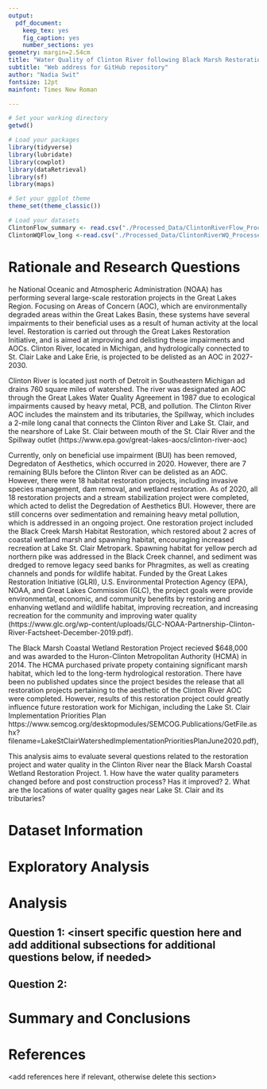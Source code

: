 ```yaml
---
output: 
  pdf_document:
    keep_tex: yes
    fig_caption: yes
    number_sections: yes
geometry: margin=2.54cm
title: "Water Quality of Clinton River following Black Marsh Restoration"
subtitle: "Web address for GitHub repository"
author: "Nadia Swit"
fontsize: 12pt
mainfont: Times New Roman

---
```


\newpage

```r
# Set your working directory
getwd()

# Load your packages
library(tidyverse)
library(lubridate)
library(cowplot)
library(dataRetrieval)
library(sf)
library(maps)

# Set your ggplot theme
theme_set(theme_classic())

# Load your datasets
ClintonFlow_summary <- read.csv("./Processed_Data/ClintonRiverFlow_Processed.csv")
ClintonWQFlow_long <-read.csv("./Processed_Data/ClintonRiverWQ_Processed.csv")

```


# Rationale and Research Questions
he National Oceanic and Atmospheric Administration (NOAA) has performing several large-scale restoration projects in the Great Lakes Region. Focusing on Areas of Concern (AOC), which are environmentally degraded areas within the Great Lakes Basin, these systems have several impairments to their beneficial uses as a result of human activity at the local level. Restoration is carried out through the Great Lakes Restoration Initiative, and is aimed at improving and delisting these impairments and AOCs. Clinton River, located in Michigan, and hydrologically connected to St. Clair Lake and Lake Erie, is projected to be delisted as an AOC in 2027-2030.

Clinton River is located just north of Detroit in Southeastern Michigan ad drains 760 square miles of watershed. The river was designated an AOC through the Great Lakes Water Quality Agreement in 1987 due to ecological impairments caused by heavy metal, PCB, and pollution. The Clinton River AOC includes the mainstem and its tributaries, the Spillway, which includes a 2-mile long canal that connects the Clinton River and Lake St. Clair, and the nearshore of Lake St. Clair between mouth of the St. Clair River and the Spillway outlet (https://www.epa.gov/great-lakes-aocs/clinton-river-aoc) 

Currently, only on beneficial use impairment (BUI) has been removed, Degredaton of Aesthetics, which occurred in 2020. However, there are 7 remaining BUIs before the Clinton River can be delisted as an AOC. However, there were 18 habitat restoration projects, including invasive species management, dam removal, and wetland restoration. As of 2020, all 18 restoration projects and a stream stabilization project were completed, which acted to delist the Degredation of Aesthetics BUI. However, there are still concerns over sedimentation and remaining heavy metal pollution, which is addressed in an ongoing project. One restoration project included the Black Creek Marsh Habitat Restoration, which restored about 2 acres of coastal wetland marsh and spawning habitat, encouraging increased recreation at Lake St. Clair Metropark. Spawning habitat for yellow perch ad northern pike was addressed in the Black Creek channel, and sediment was dredged to remove legacy seed banks for Phragmites, as well as creating channels and ponds for wildlife habitat. Funded by the Great Lakes Restoration Initiative (GLRI), U.S. Environmental Protection Agency (EPA), NOAA, and Great Lakes Commission (GLC), the project goals were provide environmental, economic, and community benefits by restoring and enhanving wetland and wildlife habitat, improving recreation, and increasing recreation for the community and improving water quality (https://www.glc.org/wp-content/uploads/GLC-NOAA-Partnership-Clinton-River-Factsheet-December-2019.pdf).

The Black Marsh Coastal Wetland Restoration Project recieved $648,000 and was awarded to the Huron-Clinton Metropolitan Authority (HCMA) in 2014. The HCMA purchased private propety containing significant marsh habitat, which led to the long-term hydrological restoration. There have been no published updates since the project besides the release that all restoration projects pertaining to the aesthetic of the Clinton River AOC were completed. However, results of this restoration project could greatly influence future restoration work for Michigan, including the Lake St. Clair Implementation Priorities Plan https://www.semcog.org/desktopmodules/SEMCOG.Publications/GetFile.ashx?filename=LakeStClairWatershedImplementationPrioritiesPlanJune2020.pdf), 

This analysis aims to evaluate several questions related to the restoration project and water quality in the Clinton River near the Black Marsh Coastal Wetland Restoration Project.
1. How have the water quality parameters changed before and post construction process? Has it improved?
2. What are the locations of water quality gages near Lake St. Clair and its tributaries?


\newpage

# Dataset Information



\newpage

# Exploratory Analysis 



\newpage

# Analysis



## Question 1: <insert specific question here and add additional subsections for additional questions below, if needed>

## Question 2: 




\newpage

# Summary and Conclusions


\newpage

# References
<add references here if relevant, otherwise delete this section> 
